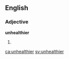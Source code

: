 ==English==

===Adjective===
'''unhealthier'''

# {{en-comparative of|unhealthy}}

[[ca:unhealthier]]
[[sv:unhealthier]]
